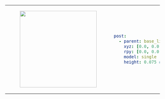 <table>
    <tr>
        <td>
            <center>
            <figure>
                <img
                    src={require("./img/post_single.png").default}
                    width="250"
                />
            </figure>
            </center>
        </td>
<td>

```yaml
post:
  - parent: base_link
    xyz: [0.0, 0.0, 0.0]
    rpy: [0.0, 0.0, 0.0]
    model: single
    height: 0.075 # height of post
```
</td>
</tr>
</table>
